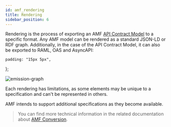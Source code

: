 ```yaml
---
id: amf_rendering
title: Rendering
sidebar_position: 6
---
```


Rendering is the process of exporting an AMF [API Contract Model](/docs/amf/using-amf/amf_model) to a specific format.
Any AMF model can be rendered as a standard JSON-LD or RDF graph. Additionally, in the case of the API Contract Model,
it can also be exported to RAML, OAS and AsyncAPI:

    padding: "15px 5px",
};

<div className="container">
<div className='row'>
<div style={myStyle} className='col col--6'>

![emission-graph](../../assets/images/amf/emision-graph.png)

</div>
<div style={myStyle} className='col col--6'>

Each rendering has limitations, as some elements may be unique to a specification and can't be represented in others.

AMF intends to support additional specifications as they become available.

>You can find more technical information in the related documentation about [AMF Conversion](/docs/related-docs/amf_conversion).

</div>
</div>
</div>
